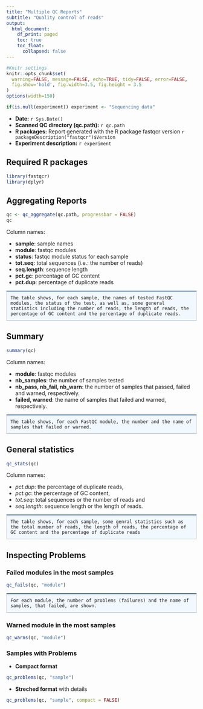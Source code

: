 ```yaml
---
title: "Multiple QC Reports"
subtitle: "Quality control of reads"
output: 
  html_document:
    df_print: paged
    toc: true
    toc_float: 
      collapsed: false
---
```

   
   
```r
#Knitr settings
knitr::opts_chunk$set(
  warning=FALSE, message=FALSE, echo=TRUE, tidy=FALSE, error=FALSE,
  fig.show='hold', fig.width=3.5, fig.height = 3.5
)
options(width=150)
```
     
     
<style>
.error,.notice,.warning,.success,.question{height:auto;padding:10px 10px 10px 40px;margin:5px auto 15px;line-height:20px;border:1px solid #FFF;border-radius:4px;position:relative;display:block;text-align:left}.question{background-color:#DAEEF8;border-color:#BDE9F2}.notice{background-color:#F0F0F0;border-color:#E2E2E2}.warning{background-color:#FDF9E4;border-color:#FBECCD}.error{background-color:#F3DFDF;border-color:#ECCDD2}.success{background-color:#E0F1D9;border-color:#D7EAC7}.block,.medium-block,.small-block{border:1px solid #CCC;border-top:2px solid #366393;border-bottom:1px solid #99B1CB;background:#F2F8FF;padding:10px}.block{width:auto;margin-top:10px;margin-bottom:10px}img{background-color:#fff;background-color:#FFF;border-radius:3px;border:1px solid #CCC;box-shadow:2px 2px 12px -5px #999;margin:0 5px;margin-bottom:5px;padding:5px;text-align:center}
</style>
    
     
```r
if(is.null(experiment)) experiment <- "Sequencing data"
```
    
- **Date:** `r Sys.Date()`
- **Scanned QC directory (qc.path):** `r qc.path`
- **R packages:** Report generated with the R package fastqcr version `r packageDescription("fastqcr")$Version`
- **Experiment description:** `r experiment`
     
     
## Required R packages
     
```r
library(fastqcr)
library(dplyr)
```

     
     
## Aggregating Reports
     
     
```r
qc <- qc_aggregate(qc.path, progressbar = FALSE)
qc
```
   
   
Column names:   
   
- **sample**: sample names
- **module**: fastqc modules
- **status**: fastqc module status for each sample
- **tot.seq**: total sequences (i.e.: the number of reads)
- **seq.length**: sequence length
- **pct.gc**: percentage of GC content
- **pct.dup**: percentage of duplicate reads
 
   
   
```block
The table shows, for each sample, the names of tested FastQC modules, the status of the test, as well as, some general statistics including the number of reads, the length of reads, the percentage of GC content and the percentage of duplicate reads.
```  
    
    
## Summary
   
```r
summary(qc)
```
    
    
Column names:
     
     
- **module**: fastqc modules
- **nb_samples**: the number of samples tested
- **nb_pass, nb_fail, nb_warn**: the number of samples that passed, failed and warned, respectively.
- **failed, warned**: the name of samples that failed and warned, respectively.

    
    
```block
The table shows, for each FastQC module, the number and the name of samples that failed or warned.
```
    
    
## General statistics
   
   
```r
qc_stats(qc)
```
    
    
Column names:   
    
- *pct.dup*: the percentage of duplicate reads,
- *pct.gc*: the percentage of GC content,
- *tot.seq*: total sequences or the number of reads and 
- *seq.length*: sequence length or the length of reads.
    
    
      
```block
The table shows, for each sample, some genral statistics such as the total number of reads, the length of reads, the percentage of GC content and the percentage of duplicate reads
```
    
## Inspecting Problems
     
### Failed modules in the most samples
    
    
```r
qc_fails(qc, "module")
```
   
   
```block
For each module, the number of problems (failures) and the name of samples, that failed, are shown.
```
   
   
### Warned module in the most samples
    
    
```r
qc_warns(qc, "module")
```
    
    
### Samples with Problems
   
   
- **Compact format**
   
```r
qc_problems(qc, "sample")
```
    
   
   
- **Streched format** with details
    
    
```r
qc_problems(qc, "sample", compact = FALSE)
```
    
    
   
    
    
    

